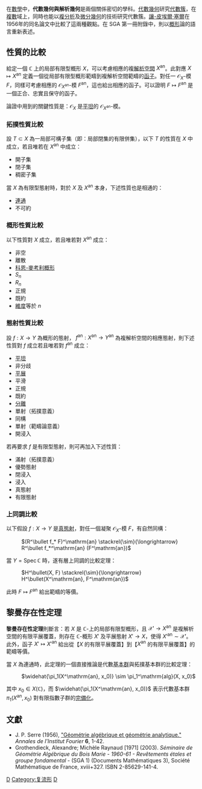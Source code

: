 在[[數學|數學]]中，'''代數幾何與解析幾何'''是兩個關係密切的學科。[[代數幾何|代數幾何]]研究[[代數簇|代數簇]]，在[[复数_(数学)|複數]]域上，同時也能以[[複分析|複分析]]及[[微分幾何|微分幾何]]的技術研究代數簇。[[讓-皮埃爾·塞爾|讓-皮埃爾·塞爾]]在1956年的同名論文中比較了這兩種觀點。在 SGA 第一冊附錄中，則以[[概形|概形]]論的語言重新表述。

==性質的比較==
{{further|概形論術語}}
給定一個 <math>\mathbb{C}</math> 上的局部有限型概形 <math>X</math>，可以考慮相應的複[[解析空間|解析空間]] <math>X^\mathrm{an}</math>。此對應 <math>X \mapsto X^\mathrm{an}</math> 定義一個從局部有限型概形範疇到複解析空間範疇的[[函子|函子]]。對任一 <math>\mathcal{O}_X</math>-模 <math>F</math>，同樣可考慮相應的 <math>\mathcal{O}_{X^\mathrm{an}}</math>-模 <math>F^\mathrm{an}</math>，這也給出相應的函子。可以證明 <math>F \mapsto F^\mathrm{an}</math> 是一個正合、忠實且保守的函子。

論證中用到的關鍵性質是：<math>\mathcal{O}_X</math> 是[[平坦模|平坦]]的 <math>\mathcal{O}_{X^\mathrm{an}}</math>-模。

===拓撲性質比較===
設 <math>T \subset X</math> 為一局部可構子集（即：局部閉集的有限併集），以下 <math>T</math> 的性質在 <math>X</math> 中成立，若且唯若在 <math>X^\mathrm{an}</math> 中成立：
* 開子集
* 閉子集
* 稠密子集

當 <math>X</math> 為有限型態射時，對於 <math>X</math> 及 <math>X^\mathrm{an}</math> 本身，下述性質也是相通的：
* [[連通空間|連通]]
* 不可約

===概形性質比較===
以下性質對 <math>X</math> 成立，若且唯若對 <math>X^\mathrm{an}</math> 成立：
* 非空
* 離散
* [[科恩-麥考利環|科恩-麥考利概形]]
* <math>S_n</math>
* <math>R_n</math>
* 正規
* 既約
* [[Krull維度|維度]]等於 <math>n</math>

===態射性質比較===
設 <math>f: X \to Y</math> 為概形的態射， <math>f^\mathrm{an}: X^\mathrm{an} \to Y^\mathrm{an}</math> 為複解析空間的相應態射，則下述性質對 <math>f</math> 成立若且唯若對 <math>f^\mathrm{an}</math> 成立：
* [[平坦態射|平坦]]
* 非分歧
* [[平展態射|平展]]
* 平滑
* 正規
* 既約
* [[分離態射|分離]]
* 單射（拓撲意義）
* 同構
* 單射（範疇論意義）
* 開浸入

若再要求 <math>f</math> 是有限型態射，則可再加入下述性質：
* 滿射（拓撲意義）
* 優勢態射
* 閉浸入
* 浸入
* 真態射
* 有限態射

===上同調比較===
以下假設 <math>f: X \to Y</math> 是[[真態射|真態射]]，對任一個凝聚 <math>\mathcal{O}_X</math>-模 <math>F</math>，有自然同構：
: <math>(R^\bullet f_* F)^\mathrm{an} \stackrel{\sim}{\longrightarrow} R^\bullet f_*^\mathrm{an} (F^\mathrm{an})</math>

當 <math>Y=\mathrm{Spec}\,\mathbb{C}</math> 時，遂有層上同調的比較定理：
: <math>H^\bullet(X, F) \stackrel{\sim}{\longrightarrow} H^\bullet(X^\mathrm{an}, F^\mathrm{an})</math>

此時 <math>F \mapsto F^\mathrm{an}</math> 給出範疇的等價。

==黎曼存在性定理==
'''黎曼存在性定理'''則斷言：若 <math>X</math> 是 <math>\mathbb{C}</math>-上的局部有限型概形，且 <math>\mathcal{X}' \to X^\mathrm{an}</math> 是複解析空間的有限平展覆蓋，則存在 <math>\mathbb{C}</math>-概形 <math>X'</math> 及平展態射 <math>X' \to X</math>，使得 <math>X'^\mathrm{an} \sim \mathcal{X}'</math>。此外，函子 <math>X' \mapsto X'^\mathrm{an}</math> 給出從【<math>X</math> 的有限平展覆蓋】到【<math>X^\mathrm{an}</math> 的有限平展覆蓋】的範疇等價。

當 <math>X</math> 為連通時，此定理的一個直接推論是代數[[基本群|基本群]]與拓撲基本群的比較定理：
: <math>\widehat{\pi_1(X^\mathrm{an}, x_0)} \sim \pi_1^\mathrm{alg}(X, x_0)</math>

其中 <math>x_0 \in X(\mathbb{C})</math>，而 <math>\widehat{\pi_1(X^\mathrm{an}, x_0)}</math> 表示代數基本群 <math>\pi_1(X^\mathrm{an}, x_0)</math> 對有限指數子群的[[完備化|完備化]]。

==文獻==
* J. P. Serre (1956), [http://www.numdam.org/numdam-bin/item?id=AIF_1956__6__1_0 "Géométrie algébrique et géométrie analytique."]{{Wayback|url=http://www.numdam.org/numdam-bin/item?id=AIF_1956__6__1_0 |date=20160303191652 }} ''Annales de l'Institut Fourier'' '''6''', 1-42.
* Grothendieck, Alexandre; Michèle Raynaud [1971] (2003). ''Séminaire de Géométrie Algébrique du Bois Marie - 1960-61 - Revêtements étales et groupe fondamental'' - (SGA 1)  (Documents Mathématiques 3), Société Mathématique de France, xviii+327. ISBN 2-85629-141-4. 

[[Category:代數幾何|D]]
[[Category:复流形|Category:复流形]]
[[Category:解析几何|D]]